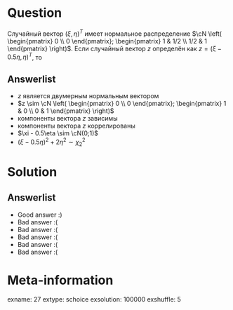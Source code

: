 Question
========
Случайный вектор $(\xi, \eta)^T$ имеет нормальное распределение
$\cN \left(
\begin{pmatrix}
0 \\
0
\end{pmatrix};
\begin{pmatrix}
1 & 1/2 \\
1/2 & 1
\end{pmatrix}
\right)$. Если случайный вектор $z$ определён как $z=(\xi - 0.5\eta, \eta)^T$, то


Answerlist
----------
*  $z$ является двумерным нормальным вектором
*  $z \sim \cN \left(
\begin{pmatrix}
0 \\
0
\end{pmatrix};
\begin{pmatrix}
1 & 0 \\
0 & 1
\end{pmatrix}
\right)$
*  компоненты вектора $z$ зависимы
*  компоненты вектора $z$ коррелированы
*  $\xi - 0.5\eta \sim \cN(0;1)$
*  $(\xi - 0.5\eta)^2 + 2\eta^2 \sim \chi_2^2$

Solution
========

Answerlist
----------
*  Good answer :)
*  Bad answer :(
*  Bad answer :(
*  Bad answer :(
*  Bad answer :(
*  Bad answer :(

Meta-information
================
exname: 27
extype: schoice
exsolution: 100000
exshuffle: 5
